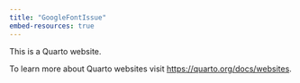 ```yaml
---
title: "GoogleFontIssue"
embed-resources: true
---
```


This is a Quarto website.

To learn more about Quarto websites visit <https://quarto.org/docs/websites>.
